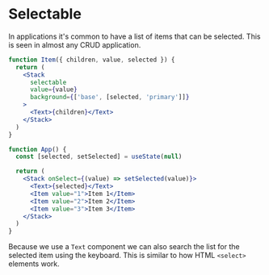 # Selectable

In applications it's common to have a list of items that can be selected. This is seen in almost any CRUD application.

```jsx
function Item({ children, value, selected }) {
  return (
    <Stack
      selectable
      value={value}
      background={['base', [selected, 'primary']]}
    >
      <Text>{children}</Text>
    </Stack>
  )
}

function App() {
  const [selected, setSelected] = useState(null)

  return (
    <Stack onSelect={(value) => setSelected(value)}>
      <Text>{selected}</Text>
      <Item value="1">Item 1</Item>
      <Item value="2">Item 2</Item>
      <Item value="3">Item 3</Item>
    </Stack>
  )
}
```

Because we use a `Text` component we can also search the list for the selected item using the keyboard. This is similar to how HTML `<select>` elements work.

